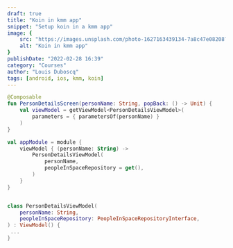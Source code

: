 ```yaml
---
draft: true
title: "Koin in kmm app"
snippet: "Setup koin in a kmm app"
image: {
    src: "https://images.unsplash.com/photo-1627163439134-7a8c47e08208?&fit=crop&w=430&h=240",
    alt: "Koin in kmm app"
}
publishDate: "2022-02-28 16:39"
category: "Courses"
author: "Louis Duboscq"
tags: [android, ios, kmm, koin]
--- 
```

 

```kotlin
@Composable
fun PersonDetailsScreen(personName: String, popBack: () -> Unit) {
    val viewModel = getViewModel<PersonDetailsViewModel>(
        parameters = { parametersOf(personName) }
    )
}

val appModule = module { 
    viewModel { (personName: String) ->
        PersonDetailsViewModel(
            personName,
            peopleInSpaceRepository = get(),
        )
    }
}


class PersonDetailsViewModel(
    personName: String,
    peopleInSpaceRepository: PeopleInSpaceRepositoryInterface,
) : ViewModel() {
 ...
}
```